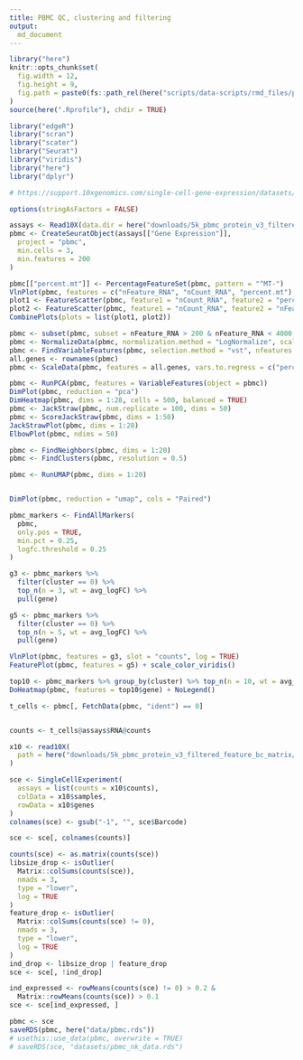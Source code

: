 ```yaml
---
title: PBMC QC, clustering and filtering
output: 
  md_document
---
```


```r
library("here")
knitr::opts_chunk$set(
  fig.width = 12,
  fig.height = 9,
  fig.path = paste0(fs::path_rel(here("scripts/data-scripts/rmd_files/pbmc/")), "/")
)
source(here(".Rprofile"), chdir = TRUE)
```

```r

library("edgeR")
library("scran")
library("scater")
library("Seurat")
library("viridis")
library("here")
library("dplyr")

# https://support.10xgenomics.com/single-cell-gene-expression/datasets/3.1.0/5k_pbmc_protein_v3

options(stringAsFactors = FALSE)
```


```r
assays <- Read10X(data.dir = here("downloads/5k_pbmc_protein_v3_filtered_feature_bc_matrix/"))
pbmc <- CreateSeuratObject(assays[["Gene Expression"]],
  project = "pbmc", 
  min.cells = 3,
  min.features = 200
)

```

```r
pbmc[["percent.mt"]] <- PercentageFeatureSet(pbmc, pattern = "^MT-")
VlnPlot(pbmc, features = c("nFeature_RNA", "nCount_RNA", "percent.mt"), ncol = 3)
plot1 <- FeatureScatter(pbmc, feature1 = "nCount_RNA", feature2 = "percent.mt")
plot2 <- FeatureScatter(pbmc, feature1 = "nCount_RNA", feature2 = "nFeature_RNA")
CombinePlots(plots = list(plot1, plot2))
```

```r
pbmc <- subset(pbmc, subset = nFeature_RNA > 200 & nFeature_RNA < 4000 & percent.mt < 25)
pbmc <- NormalizeData(pbmc, normalization.method = "LogNormalize", scale.factor = 10000)
pbmc <- FindVariableFeatures(pbmc, selection.method = "vst", nfeatures = 2000)
all.genes <- rownames(pbmc)
pbmc <- ScaleData(pbmc, features = all.genes, vars.to.regress = c("percent.mt", "nUMI"))
```

```r
pbmc <- RunPCA(pbmc, features = VariableFeatures(object = pbmc))
DimPlot(pbmc, reduction = "pca")
DimHeatmap(pbmc, dims = 1:28, cells = 500, balanced = TRUE)
pbmc <- JackStraw(pbmc, num.replicate = 100, dims = 50)
pbmc <- ScoreJackStraw(pbmc, dims = 1:50)
JackStrawPlot(pbmc, dims = 1:28)
ElbowPlot(pbmc, ndims = 50)
```

```r
pbmc <- FindNeighbors(pbmc, dims = 1:20)
pbmc <- FindClusters(pbmc, resolution = 0.5)
```

```r
pbmc <- RunUMAP(pbmc, dims = 1:20)


DimPlot(pbmc, reduction = "umap", cols = "Paired")
```

```r
pbmc_markers <- FindAllMarkers(
  pbmc,
  only.pos = TRUE,
  min.pct = 0.25,
  logfc.threshold = 0.25
)

g3 <- pbmc_markers %>% 
  filter(cluster == 0) %>% 
  top_n(n = 3, wt = avg_logFC) %>%
  pull(gene)

g5 <- pbmc_markers %>% 
  filter(cluster == 0) %>% 
  top_n(n = 5, wt = avg_logFC) %>%
  pull(gene)

VlnPlot(pbmc, features = g3, slot = "counts", log = TRUE)
FeaturePlot(pbmc, features = g5) + scale_color_viridis()

top10 <- pbmc_markers %>% group_by(cluster) %>% top_n(n = 10, wt = avg_logFC)
DoHeatmap(pbmc, features = top10$gene) + NoLegend()

t_cells <- pbmc[, FetchData(pbmc, "ident") == 0]


counts <- t_cells@assays$RNA@counts

```



```r

x10 <- read10X(
  path = here("downloads/5k_pbmc_protein_v3_filtered_feature_bc_matrix/")
)

sce <- SingleCellExperiment(
  assays = list(counts = x10$counts),
  colData = x10$samples,
  rowData = x10$genes
)
colnames(sce) <- gsub("-1", "", sce$Barcode)

sce <- sce[, colnames(counts)]
```

```r
counts(sce) <- as.matrix(counts(sce))
libsize_drop <- isOutlier(
  Matrix::colSums(counts(sce)),
  nmads = 3,
  type = "lower",
  log = TRUE
)
feature_drop <- isOutlier(
  Matrix::colSums(counts(sce) != 0),
  nmads = 3,
  type = "lower",
  log = TRUE
)
ind_drop <- libsize_drop | feature_drop
sce <- sce[, !ind_drop]

ind_expressed <- rowMeans(counts(sce) != 0) > 0.2 & 
  Matrix::rowMeans(counts(sce)) > 0.1
sce <- sce[ind_expressed, ]

```


```r
pbmc <- sce
saveRDS(pbmc, here("data/pbmc.rds"))
# usethis::use_data(pbmc, overwrite = TRUE)
# saveRDS(sce, "datasets/pbmc_nk_data.rds")

```
